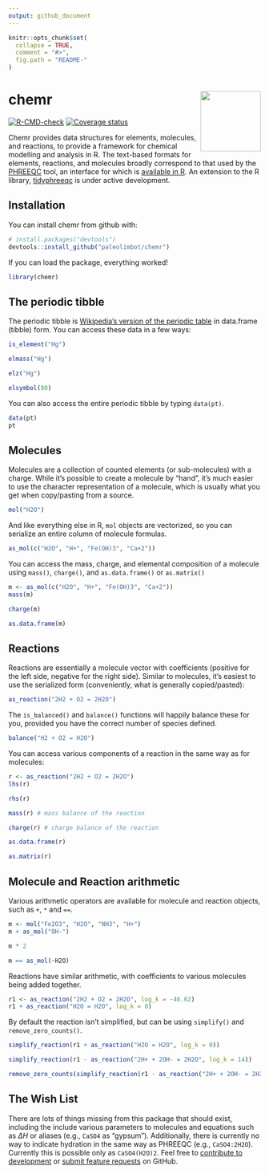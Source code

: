 ```yaml
---
output: github_document
---
```


<!-- README.md is generated from README.Rmd. Please edit that file -->

```r
knitr::opts_chunk$set(
  collapse = TRUE,
  comment = "#>",
  fig.path = "README-"
)
```

# chemr <img src="man/figures/logo.png" align="right" width="120" />

<!-- badges: start -->
[![R-CMD-check](https://github.com/paleolimbot/chemr/workflows/R-CMD-check/badge.svg)](https://github.com/paleolimbot/chemr/actions)
[![Coverage status](https://codecov.io/gh/paleolimbot/chemr/branch/master/graph/badge.svg)](https://codecov.io/github/paleolimbot/chemr?branch=master)
<!-- badges: end -->

Chemr provides data structures for elements, molecules, and reactions, to provide a framework for chemical modelling and analysis in R. The text-based formats for elements, reactions, and molecules broadly correspond to that used by the [PHREEQC](https://wwwbrr.cr.usgs.gov/projects/GWC_coupled/phreeqc/) tool, an interface for which is [available in R](https://cran.r-project.org/package=phreeqc). An extension to the R library, [tidyphreeqc](https://github.com/paleolimbot/tidyphreeqc) is under active development.

## Installation

You can install chemr from github with:

```r
# install.packages("devtools")
devtools::install_github("paleolimbot/chemr")
```

If you can load the package, everything worked!

```r
library(chemr)
```

## The periodic tibble

The periodic tibble is [Wikipedia's version of the periodic table](https://en.wikipedia.org/wiki/List_of_chemical_elements) in data.frame (tibble) form. You can access these data in a few ways:

```r
is_element("Hg")
```

```r
elmass("Hg")
```

```r
elz("Hg")
```

```r
elsymbol(80)
```
 
 You can also access the entire periodic tibble by typing `data(pt)`.
 
```r
data(pt)
pt
```

## Molecules

Molecules are a collection of counted elements (or sub-molecules) with a charge. While it's possible to create a molecule by "hand", it's much easier to use the character representation of a molecule, which is usually what you get when copy/pasting from a source.

```r
mol("H2O")
```

And like everything else in R, `mol` objects are vectorized, so you can serialize an entire column of molecule formulas.

```r
as_mol(c("H2O", "H+", "Fe(OH)3", "Ca+2"))
```

You can access the mass, charge, and elemental composition of a molecule using `mass()`, `charge()`, and `as.data.frame()` or `as.matrix()`

```r
m <- as_mol(c("H2O", "H+", "Fe(OH)3", "Ca+2"))
mass(m)
```

```r
charge(m)
```

```r
as.data.frame(m)
```

## Reactions

Reactions are essentially a molecule vector with coefficients (positive for the left side, negative for the right side). Similar to molecules, it's easiest to use the serialized form (conveniently, what is generally copied/pasted):

```r
as_reaction("2H2 + O2 = 2H2O")
```

The `is_balanced()` and `balance()` functions will happily balance these for you, provided you have the correct number of species defined.

```r
balance("H2 + O2 = H2O")
```

You can access various components of a reaction in the same way as for molecules:

```r
r <- as_reaction("2H2 + O2 = 2H2O")
lhs(r)
```

```r
rhs(r)
```

```r
mass(r) # mass balance of the reaction
```

```r
charge(r) # charge balance of the reaction
```

```r
as.data.frame(r)
```

```r
as.matrix(r)
```

## Molecule and Reaction arithmetic

Various arithmetic operators are available for molecule and reaction objects, such as `+`, `*` and `==`.

```r
m <- mol("Fe2O3", "H2O", "NH3", "H+")
m + as_mol("OH-")
```

```r
m * 2
```

```r
m == as_mol(~H2O)
```

Reactions have similar arithmetic, with coefficients to various molecules being added together.

```r
r1 <- as_reaction("2H2 + O2 = 2H2O", log_k = -46.62)
r1 + as_reaction("H2O = H2O", log_k = 0)
```

By default the reaction isn't simplified, but can be using `simplify()` and `remove_zero_counts()`.

```r
simplify_reaction(r1 + as_reaction("H2O = H2O", log_k = 0))
```

```r
simplify_reaction(r1 - as_reaction("2H+ + 2OH- = 2H2O", log_k = 14))
```

```r
remove_zero_counts(simplify_reaction(r1 - as_reaction("2H+ + 2OH- = 2H2O", log_k = 14)))
```

## The Wish List

There are lots of things missing from this package that should exist, including the include various parameters to molecules and equations such as $\Delta H$ or aliases (e.g., `CaSO4` as "gypsum"). Additionally, there is currently no way to indicate hydration in the same way as PHREEQC (e.g., `CaSO4:2H2O`). Currently this is possible only as `CaSO4(H2O)2`. Feel free to [contribute to development](https://github.com/paleolimbot/chemr) or [submit feature requests](https://github.com/paleolimbot/chemr/issues) on GitHub.
